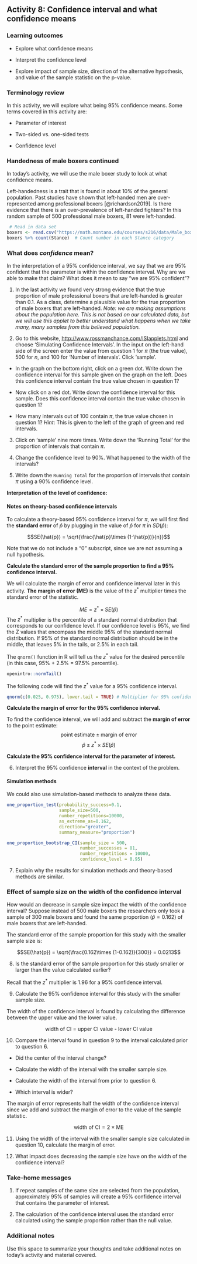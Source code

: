 ## Activity 8:  Confidence interval and what confidence means

\setstretch{1}

### Learning outcomes

* Explore what confidence means

* Interpret the confidence level

* Explore impact of sample size, direction of the alternative hypothesis, and value of the sample statistic on the p-value.

### Terminology review

In this activity, we will explore what being 95\% confidence means. Some terms covered in this activity are:

* Parameter of interest

* Two-sided vs. one-sided tests

* Confidence level

### Handedness of male boxers continued

In today's activity, we will use the male boxer study to look at what confidence means.

Left-handedness is a trait that is found in about 10\% of the general population. Past studies have shown that left-handed men are over-represented among professional boxers [@richardson2019]. Is there evidence that there is an over-prevalence of left-handed fighters?  In this random sample of 500 professional male boxers, 81 were left-handed.


```r
 # Read in data set
boxers <- read.csv("https://math.montana.edu/courses/s216/data/Male_boxers_sample.csv")
boxers %>% count(Stance)  # Count number in each Stance category
```

### What does *confidence* mean? {-}

In the interpretation of a 95\% confidence interval, we say that we are 95\% confident that the parameter is within the confidence interval.  Why are we able to make that claim?  What does it mean to say "we are 95\% confident"?

1. In the last activity we found very strong evidence that the true proportion of male professional boxers that are left-handed is greater than 0.1.  As a class, determine a plausible value for the true proportion of male boxers that are left-handed. *Note: we are making assumptions about the population here. This is not based on our calculated data, but we will use this applet to better understand what happens when we take many, many samples from this believed population.*

\vspace{0.2in}

2.  Go to this website, [http://www.rossmanchance.com/ISIapplets.html](http://www.rossmanchance.com/ISIapplets.html) and choose 'Simulating Confidence Intervals'.  In the input on the left-hand side of the screen enter the value from question 1 for $\pi$ (the true value), 500 for $n$, and 100 for 'Number of intervals'.  Click 'sample'.

\vspace{1mm}

* In the graph on the bottom right, click on a green dot.  Write down the confidence interval for this sample given on the graph on the left.  Does this confidence interval contain the true value chosen in question 1?

\vspace{0.4in}

* Now click on a red dot.  Write down the confidence interval for this sample.  Does this confidence interval contain the true value chosen in question 1?
\vspace{0.5in}

* How many intervals out of 100 contain $\pi$, the true value chosen in question 1? *Hint*:  This is given to the left of the graph of green and red intervals.
\vspace{0.4in}

3.  Click on 'sample' nine more times.  Write down the 'Running Total' for the proportion of intervals that contain $\pi$.

\vspace{0.5in}

4. Change the confidence level to 90\%.  What happened to the width of the intervals?

\vspace{0.2in}

5. Write down the `Running Total` for the proportion of intervals that contain $\pi$ using a 90\% confidence level.

\vspace{0.4in}

**Interpretation of the level of confidence:**

\vspace{0.8in}

#### Notes on theory-based confidence intervals {-}

To calculate a theory-based 95\% confidence interval for $\pi$, we will first find the **standard error** of $\hat{p}$ by plugging in the value of $\hat{p}$ for $\pi$ in $SD(\hat{p})$:

$$SE(\hat{p}) = \sqrt{\frac{\hat{p}\times (1-\hat{p})}{n}}$$

Note that we do not include a "0" subscript, since we are not assuming a null hypothesis. 

**Calculate the standard error of the sample proportion to find a 95\% confidence interval.**

\vspace{0.5in}

We will calculate the margin of error and confidence interval later in this activity. **The margin of error (ME)** is the value of the $z^*$ multiplier times the standard error of the statistic.

$$ME = z^* \times SE(\hat{p})$$
The $z^*$ multiplier is the percentile of a standard normal distribution that corresponds to our confidence level. If our confidence level is 95\%, we find the Z values that encompass the middle 95\% of the standard normal distribution.  If 95\% of the standard normal distribution should be in the middle, that leaves 5\% in the tails, or 2.5\% in each tail.  

The `qnorm()` function in R will tell us the $z^*$ value for the desired percentile (in this case, 95\% + 2.5\% = 97.5\% percentile). 

```r
openintro::normTail()
``` 

The following code will find the $z^*$ value for a 95\% confidence interval.

```r
qnorm(c(0.025, 0.975), lower.tail = TRUE) # Multiplier for 95% confidence interval
```

**Calculate the margin of error for the 95\% confidence interval.**
\vspace{0.6in}

To find the confidence interval, we will add and subtract the **margin of error** to the point estimate:
$$\text{point estimate}\pm\text{margin of error}$$
$$\hat{p}\pm z^* \times SE(\hat{p})$$

**Calculate the 95\% confidence interval for the parameter of interest.**
\vspace{0.6in}


6.  Interpret the 95\% confidence **interval** in the context of the problem.
\vspace{1in}

#### Simulation methods {-}

We could also use simulation-based methods to analyze these data.

```r
one_proportion_test(probability_success=0.1,
                    sample_size=500,
                    number_repetitions=10000,
                    as_extreme_as=0.162,
                    direction="greater",
                    summary_measure="proportion")
```

```r
one_proportion_bootstrap_CI(sample_size = 500,
                            number_successes = 81,
                            number_repetitions = 10000,
                            confidence_level = 0.95)
```

7. Explain why the results for simulation methods and theory-based methods are similar.

\vspace{1in}

\newpage


### Effect of sample size on the width of the confidence interval {-}

How would an decrease in sample size impact the width of the confidence interval?  Suppose instead of 500 male boxers the researchers only took a sample of 300 male boxers and found the same proportion ($\hat{p}=0.162$) of male boxers that are left-handed.  

The standard error of the sample proportion for this study with the smaller sample size is:

 $$SE(\hat{p}) = \sqrt{\frac{0.162\times (1-0.162)}{300}} = 0.0213$$
 
8.  Is the standard error of the sample proportion for this study smaller or larger than the value calculated earlier?

\vspace{0.3in}
 
Recall that the $z^*$ multiplier is 1.96 for a 95\% confidence interval.

9. Calculate the 95\% confidence interval for this study with the smaller sample size.

\vspace{1in}

The width of the confidence interval is found by calculating the difference between the upper value and the lower value.  

$$\text{width of CI = upper CI value - lower CI value}$$

10. Compare the interval found in question 9 to the interval calculated prior to question 6.  


* Did the center of the interval change?  
    
\vspace{0.2in}
    
* Calculate the width of the interval with the smaller sample size.
    
\vspace{0.5in}
    
    
* Calculate the width of the interval from prior to question 6.
    
\vspace{0.5in}
    
    
* Which interval is wider?
    
\vspace{0.4in}
  
The margin of error represents half the width of the confidence interval since we add and subtract the margin of error to the value of the sample statistic.



$$\text{width of CI} = 2 \times \text{ME}$$


    
11.  Using the width of the interval with the smaller sample size calculated in question 10, calculate the margin of error.

\vspace{0.4in}

12.  What impact does decreasing the sample size have on the width of the confidence interval?

\vspace{0.2in}

### Take-home messages

1.  If repeat samples of the same size are selected from the population, approximately 95\% of samples will create a 95\% confidence interval that contains the parameter of interest.

2.  The calculation of the confidence interval uses the standard error calculated using the sample proportion rather than the null value.

### Additional notes

Use this space to summarize your thoughts and take additional notes on today's activity and material covered.


\newpage